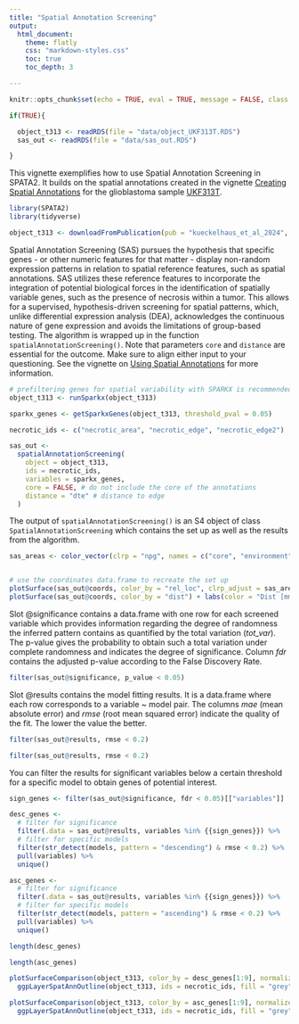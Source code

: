 ```yaml
---
title: "Spatial Annotation Screening"
output:
  html_document:
    theme: flatly
    css: "markdown-styles.css"
    toc: true
    toc_depth: 3

---
```


```r

knitr::opts_chunk$set(echo = TRUE, eval = TRUE, message = FALSE, class.source = "code-chunk", out.width = "50%", rows.print = 6, warning = FALSE, cache = FALSE, fig.show = "hold")

if(TRUE){

  object_t313 <- readRDS(file = "data/object_UKF313T.RDS") 
  sas_out <- readRDS(file = "data/sas_out.RDS")

}

```

This vignette exemplifies how to use Spatial Annotation Screening in SPATA2. It builds on the spatial annotations created in the vignette [Creating Spatial Annotations]() for the glioblastoma sample [UKF313T]().

```r

library(SPATA2)
library(tidyverse)

object_t313 <- downloadFromPublication(pub = "kueckelhaus_et_al_2024", id = "UKF313T")

```

Spatial Annotation Screening (SAS) pursues the hypothesis that specific genes - or other numeric features for that matter - display non-random expression patterns in relation to spatial reference features, such as spatial annotations. SAS utilizes these reference features to incorporate the integration of potential biological forces in the identification of spatially variable genes, such as the presence of necrosis within a tumor. This allows for a supervised, hypothesis-driven screening for spatial patterns, which, unlike differential expression analysis (DEA), acknowledges the continuous nature of gene expression and avoids the limitations of group-based testing. The algorithm is wrapped up in the function `spatialAnnotationScreening()`. Note that parameters `core` and `distance` are essential for the outcome. Make sure to align either input to your questioning. See the vignette on [Using Spatial Annotations]() for more information. 

```r

# prefiltering genes for spatial variability with SPARKX is recommended
object_t313 <- runSparkx(object_t313)

sparkx_genes <- getSparkxGenes(object_t313, threshold_pval = 0.05)

necrotic_ids <- c("necrotic_area", "necrotic_edge", "necrotic_edge2")

sas_out <- 
  spatialAnnotationScreening(
    object = object_t313, 
    ids = necrotic_ids, 
    variables = sparkx_genes, 
    core = FALSE, # do not include the core of the annotations
    distance = "dte" # distance to edge 
  )

```

The output of `spatialAnnotationScreening()` is an S4 object of class `SpatialAnnotationScreening` which contains the set up as well as the results from the algorithm. 

```r

sas_areas <- color_vector(clrp = "npg", names = c("core", "environment", "periphery"))


# use the coordinates data.frame to recreate the set up 
plotSurface(sas_out@coords, color_by = "rel_loc", clrp_adjust = sas_areas)
plotSurface(sas_out@coords, color_by = "dist") + labs(color = "Dist [mm]")

```

Slot @significance contains a data.frame with one row for each screened variable which provides information regarding the degree of randomness the inferred pattern contains as quantified by the total variation (*tot_var*). The p-value gives the probability to obtain such a total variation under complete randomness and indicates the degree of significance. Column *fdr* contains the adjusted p-value according to the False Discovery Rate. 

```r

filter(sas_out@significance, p_value < 0.05)  

```

Slot @results contains the model fitting results. It is a data.frame where each row corresponds to a variable ~ model pair. The columns *mae* (mean absolute error) and *rmse* (root mean squared error) indicate the quality of the fit. The lower the value the better. 

```r

filter(sas_out@results, rmse < 0.2)

```
```r

filter(sas_out@results, rmse < 0.2) 

```

You can filter the results for significant variables below a certain threshold for a specific model to obtain genes of potential interest. 

```r

sign_genes <- filter(sas_out@significance, fdr < 0.05)[["variables"]]

desc_genes <- 
  # filter for significance
  filter(.data = sas_out@results, variables %in% {{sign_genes}}) %>% 
  # filter for specific models
  filter(str_detect(models, pattern = "descending") & rmse < 0.2) %>% 
  pull(variables) %>% 
  unique()

asc_genes <- 
  # filter for significance
  filter(.data = sas_out@results, variables %in% {{sign_genes}}) %>% 
  # filter for specific models
  filter(str_detect(models, pattern = "ascending") & rmse < 0.2) %>% 
  pull(variables) %>% 
  unique()

length(desc_genes)

length(asc_genes)

plotSurfaceComparison(object_t313, color_by = desc_genes[1:9], normalize = T, outline = T, pt_clrsp = "BuPu") + 
  ggpLayerSpatAnnOutline(object_t313, ids = necrotic_ids, fill = "grey", incl_edge = T)

plotSurfaceComparison(object_t313, color_by = asc_genes[1:9], normalize = T, outline = T, pt_clrsp = "Reds 3") + 
  ggpLayerSpatAnnOutline(object_t313, ids = necrotic_ids, fill = "grey", incl_edge = T)

```





